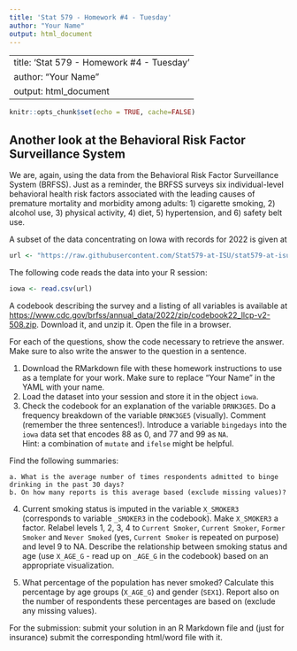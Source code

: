 ```yaml
---
title: 'Stat 579 - Homework #4 - Tuesday'
author: "Your Name"
output: html_document
---
```


---
title: 'Stat 579 - Homework #4 - Tuesday'
author: "Your Name"
output: html_document
---

```r
knitr::opts_chunk$set(echo = TRUE, cache=FALSE)
```

## Another look at the Behavioral Risk Factor Surveillance System 

We are, again, using the data from the Behavioral Risk Factor Surveillance System (BRFSS). Just as a reminder, the BRFSS surveys six individual-level behavioral health risk factors associated with the leading causes of premature mortality and morbidity among adults: 1) cigarette smoking, 2) alcohol use, 3) physical activity, 4) diet, 5) hypertension, and 6) safety belt use. 

A subset of the data concentrating on Iowa with records for 2022 is given at
```r
url <- "https://raw.githubusercontent.com/Stat579-at-ISU/stat579-at-isu.github.io/master/homework/data/brfss-iowa-2022.csv"
```

The following code reads the data into your R session:
```r
iowa <- read.csv(url)
```


A codebook describing the survey and a listing of all variables is available at [https://www.cdc.gov/brfss/annual_data/2022/zip/codebook22_llcp-v2-508.zip](). Download it, and unzip it. Open the file in a browser.

For each of the questions, show the code necessary to retrieve the answer. 
Make sure to also write the answer to the question in a sentence.

1. Download the RMarkdown file with these homework instructions to use as a template for your work.
Make sure to replace "Your Name" in the YAML with your name.
2. Load the dataset into your session and store it in the object `iowa`.
3. Check the codebook for an explanation of the variable `DRNK3GE5`. Do a frequency breakdown of the variable `DRNK3GE5` (visually). Comment (remember the three sentences!).
Introduce a variable `bingedays` into the `iowa` data set that encodes 88 as 0, and 77 and 99 as `NA`. <br>
Hint: a combination of `mutate` and `ifelse` might be helpful. <br>

Find the following summaries:
  
    a. What is the average number of times respondents admitted to binge drinking in the past 30 days?
    b. On how many reports is this average based (exclude missing values)?
<!--    c. Is there a difference in this average between the genders? Is that difference significant? -->

4. Current smoking status is imputed in the variable `X_SMOKER3` (corresponds to variable `_SMOKER3` in the codebook). Make `X_SMOKER3` a factor.  Relabel levels 1, 2, 3, 4 to `Current Smoker`, `Current Smoker`, `Former Smoker` and `Never Smoked` (yes, `Current Smoker` is repeated on purpose) and level 9 to NA.
Describe the relationship between smoking status and age (use `X_AGE_G` - read up on `_AGE_G` in the codebook) based on an appropriate visualization. 

5. What percentage of the population has never smoked? Calculate this percentage by age groups (`X_AGE_G`) and gender (`SEX1`). Report also on the number of respondents these percentages are based on (exclude any missing values).

<!--6. Self assessed health status is used as an indicator in a lot of health and insurance models. Read up on variable `POORHLTH` in the codebook and recode levels to 'meaningful' numbers (similar to question 3). 
What is the relationship between age and the number of  poor health days? Is this relationship different for men and women (`SEX1`)? Show plot(s) and describe.-->

For the submission: submit your solution in an R Markdown file and (just for insurance) submit the corresponding html/word file with it. 
